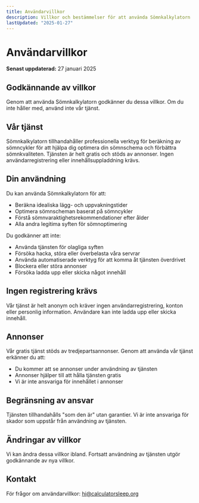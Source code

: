 ```yaml
---
title: Användarvillkor
description: Villkor och bestämmelser för att använda Sömnkalkylatorn
lastUpdated: "2025-01-27"
---
```


# Användarvillkor

**Senast uppdaterad:** 27 januari 2025

## Godkännande av villkor

Genom att använda Sömnkalkylatorn godkänner du dessa villkor. Om du inte håller med, använd inte vår tjänst.

## Vår tjänst

Sömnkalkylatorn tillhandahåller professionella verktyg för beräkning av sömncykler för att hjälpa dig optimera din sömnschema och förbättra sömnkvaliteten. Tjänsten är helt gratis och stöds av annonser. Ingen användarregistrering eller innehållsuppladdning krävs.

## Din användning

Du kan använda Sömnkalkylatorn för att:

- Beräkna idealiska lägg- och uppvakningstider
- Optimera sömnscheman baserat på sömncykler
- Förstå sömnvaraktighetsrekommendationer efter ålder
- Alla andra legitima syften för sömnoptimering

Du godkänner att inte:

- Använda tjänsten för olagliga syften
- Försöka hacka, störa eller överbelasta våra servrar
- Använda automatiserade verktyg för att komma åt tjänsten överdrivet
- Blockera eller störa annonser
- Försöka ladda upp eller skicka något innehåll

## Ingen registrering krävs

Vår tjänst är helt anonym och kräver ingen användarregistrering, konton eller personlig information. Användare kan inte ladda upp eller skicka innehåll.

## Annonser

Vår gratis tjänst stöds av tredjepartsannonser. Genom att använda vår tjänst erkänner du att:

- Du kommer att se annonser under användning av tjänsten
- Annonser hjälper till att hålla tjänsten gratis
- Vi är inte ansvariga för innehållet i annonser

## Begränsning av ansvar

Tjänsten tillhandahålls "som den är" utan garantier. Vi är inte ansvariga för skador som uppstår från användning av tjänsten.

## Ändringar av villkor

Vi kan ändra dessa villkor ibland. Fortsatt användning av tjänsten utgör godkännande av nya villkor.

## Kontakt

För frågor om användarvillkor: hi@calculatorsleep.org




